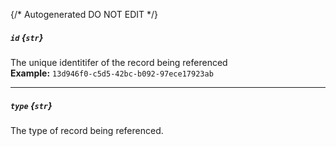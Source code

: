 {/* Autogenerated DO NOT EDIT  */}
##### `id` *{`str`}*
The unique identitifer of the record being referenced
<br/>
**Example:** `13d946f0-c5d5-42bc-b092-97ece17923ab`

---
##### `type` *{`str`}*
The type of record being referenced.


